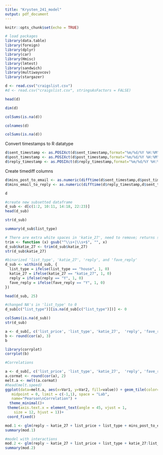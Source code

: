 ```yaml
---
title: "Krysten_241_model"
output: pdf_document
---
```


```r
knitr::opts_chunk$set(echo = TRUE)
```

```r
# load packages 
library(data.table)
library(foreign)
library(dplyr)
library(car)
library(Hmisc)
library(lmtest)
library(sandwich)
library(multiwayvcov)
library(stargazer)
```

```r
d <- read.csv("craigslist.csv")
#d <- read.csv("craigslist.csv", stringsAsFactors = FALSE)
``` 


```r
head(d)
```

```r
dim(d)
```


```r
colSums(is.na(d))
```

```r
colnames(d)
```


```r
colSums(is.na(d))
```

Convert timestamps to R datatype
```r
d$sent_timestamp <- as.POSIXct(d$sent_timestamp,format="%m/%d/%Y %H:%M", tz="EST")
d$post_timestamp <- as.POSIXct(d$post_timestamp,format="%m/%d/%Y %H:%M", tz="EST")
d$reply_timestamp <- as.POSIXct(d$reply_timestamp,format="%m/%d/%Y %H:%M", tz="EST")
```

Create timediff columns
```r
d$mins_post_to_email <- as.numeric(difftime(d$sent_timestamp,d$post_timestamp, units="mins"))
d$mins_email_to_reply <- as.numeric(difftime(d$reply_timestamp,d$sent_timestamp, units="mins"))
```


```r
d
```


```r
#create new subsetted dataframe
d_sub <- d[c(1:2, 10:11, 14:18, 22:23)]
head(d_sub)

```

```r
str(d_sub)
```

```r
summary(d_sub$list_type)

```


```r
# There are extra white spaces in 'katie_27', need to remove; returns string w/o leading or trailing whitespace
trim <- function (x) gsub("^\\s+|\\s+$", "", x)
d_sub$katie_27 <- trim(d_sub$katie_27)
str(d_sub$katie_27)
```


```r
#binarized 'list_type', 'katie_27', 'reply', and 'fave_reply'
d_sub <- within(d_sub, {
  list_type = ifelse(list_type == "house", 1, 0)
  katie_27 = ifelse(katie_27 == "katie_27", 1, 0)
  reply = ifelse(reply == "Y", 1, 0)
  fave_reply = ifelse(fave_reply == "Y", 1, 0)
})

head(d_sub, 25)
```


```r
#changed NA's in 'list_type' to 0
d_sub[c("list_type")][is.na(d_sub[c("list_type")])] <- 0

colSums(is.na(d_sub))
str(d_sub)
```


```r
a <- d_sub[, c('list_price', 'list_type', 'katie_27',  'reply', 'fave_reply', "mins_post_to_email")]
b <- round(cor(a), 3)
b
```

```r
library(corrplot)
corrplot(b)

```


```r
#Correlations 

a <- d_sub[, c('list_price', 'list_type', 'katie_27',  'reply', 'fave_reply')]
a.cormat <- round(cor(a), 2)
melt.a <- melt(a.cormat)
#head(melt.speed)
ggplot(data=melt.a, aes(x=Var1, y=Var2, fill=value)) + geom_tile(color="white") +  scale_fill_gradient2(low = "orange", high = "dark green", mid = "white", 
   midpoint = 0, limit = c(-1,1), space = "Lab", 
   name="Pearson\nCorrelation") +
  theme_minimal()+ 
 theme(axis.text.x = element_text(angle = 45, vjust = 1, 
    size = 12, hjust = 1))+
 coord_fixed()

```


```r
mod.1 <- glm(reply ~ katie_27 + list_price + list_type + mins_post_to_email, family = binomial(link = logit), data=d_sub)
summary(mod.1)
```


```r
#model with interactions
mod.2 <- glm(reply ~ katie_27 + list_price + list_type + katie_27:list_price + katie_27:list_type + + mins_post_to_email, family = binomial(link = logit), data=d_sub)
summary(mod.2)
```

```r

```


```r

```


```r

```